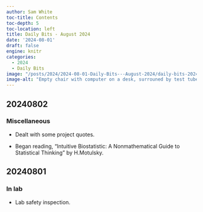 ```yaml
---
author: Sam White
toc-title: Contents
toc-depth: 5
toc-location: left
title: Daily Bits - August 2024
date: '2024-08-01'
draft: false
engine: knitr
categories: 
  - 2024
  - Daily Bits
image: "/posts/2024/2024-08-01-Daily-Bits---August-2024/daily-bits-2024-august-01.jpeg"
image-alt: "Empty chair with computer on a desk, surrouned by test tubes and beakers in a lab."
---
```

## 20240802

### Miscellaneous

- Dealt with some project quotes.

- Began reading, "Intuitive Biostatistic: A Nonmathematical Guide to Statistical Thinking" by H.Motulsky.

## 20240801

### In lab

- Lab safety inspection.